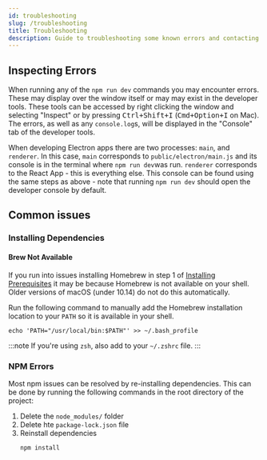 ---
id: troubleshooting
slug: /troubleshooting
title: Troubleshooting
description: Guide to troubleshooting some known errors and contacting the CCV with questions
---

## Inspecting Errors

When running any of the `npm run dev` commands you may encounter errors. These may display over the window itself or may may exist in the developer tools. These tools can be accessed by right clicking the window and selecting "Inspect" or by pressing <kbd>Ctrl+Shift+I</kbd> (<kbd>Cmd+Option+I</kbd> on Mac). The errors, as well as any `console.log`s, will be displayed in the "Console" tab of the developer tools.

When developing Electron apps there are two processes: `main`, and `renderer`. In this case, `main` corresponds to `public/electron/main.js` and its console is in the terminal where `npm run dev`was run. `renderer` corresponds to the React App - this is everything else. This console can be found using the same steps as above - note that running `npm run dev` should open the developer console by default.

## Common issues

### Installing Dependencies

#### Brew Not Available

If you run into issues installing Homebrew in step 1 of [Installing Prerequisites](quick_start?os=mac#installing-prerequisites) it may be because Homebrew is not available on your shell. Older versions of macOS (under 10.14) do not do this automatically.

Run the following command to manually add the Homebrew installation location to your `PATH` so it is available in your shell.

```shell
echo 'PATH="/usr/local/bin:$PATH"' >> ~/.bash_profile
```

:::note
If you're using `zsh`, also add to your `~/.zshrc` file.
:::

### NPM Errors

Most npm issues can be resolved by re-installing dependencies. This can be done by running the following commands in the root directory of the project:

1. Delete the `node_modules/` folder
2. Delete hte `package-lock.json` file
3. Reinstall dependencies
   ```shell
   npm install
   ```

